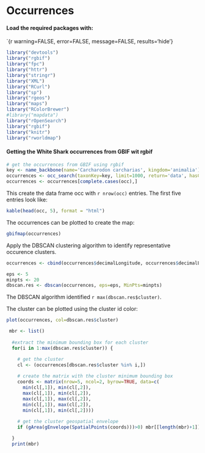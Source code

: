 # Occurrences

#### Load the required packages with:

`` `{r warning=FALSE, error=FALSE, message=FALSE, results='hide'}

```r
library("devtools")
library("rgbif")
library("fpc")
library("httr")
library("stringr")
library("XML")
library("RCurl")
library("sp")
library("rgeos") 
library("maps") 
library("RColorBrewer")
#library("mapdata") 
library("rOpenSearch")
library("rgbif")
library("knitr")
library("rworldmap")
```

#### Getting the White Shark occurrences from GBIF wit rgbif

```r
# get the occurrences from GBIF using rgbif
key <- name_backbone(name='Carcharodon carcharias', kingdom='animalia')$speciesKey
occurrences <- occ_search(taxonKey=key, limit=1000, return='data', hasCoordinate=TRUE)
occurrences <- occurrences[complete.cases(occ),]
```

This create the data frame occ with `r nrow(occ)` entries. The first five entries look like:

```r
kable(head(occ, 5), format = "html")
```

The occurrences can be plotted to create the map:

```r
gbifmap(occurrences)
```

Apply the DBSCAN clustering algorithm to identify representative occurence clusters.

```r
occurrences <- cbind(occurrences$decimalLongitude, occurrences$decimalLatitude)

eps <- 5
minpts <- 20
dbscan.res <- dbscan(occurrences, eps=eps, MinPts=minpts)
```

The DBSCAN algorithm identified `r max(dbscan.res$cluster)`.

The cluster can be plotted using the cluster id color:

```r
plot(occurrences, col=dbscan.res$cluster)
```

```r
 mbr <- list()
  
  #extract the minimum bounding box for each cluster
  for(i in 1:max(dbscan.res$cluster)) {

    # get the cluster
    cl <- (occurrences[dbscan.res$cluster %in% i,])
  
    # create the matrix with the cluster minimum bounding box
    coords <- matrix(nrow=5, ncol=2, byrow=TRUE, data=c(
      min(cl[,1]), min(cl[,2]),
      max(cl[,1]), min(cl[,2]),
      max(cl[,1]), max(cl[,2]),
      min(cl[,1]), max(cl[,2]),
      min(cl[,1]), min(cl[,2])))
  
    # get the cluster geospatial envelope
    if (gArea(gEnvelope(SpatialPoints(coords)))>0) mbr[[length(mbr)+1]] <- gEnvelope(SpatialPoints(coords))

  }
  print(mbr)
```

